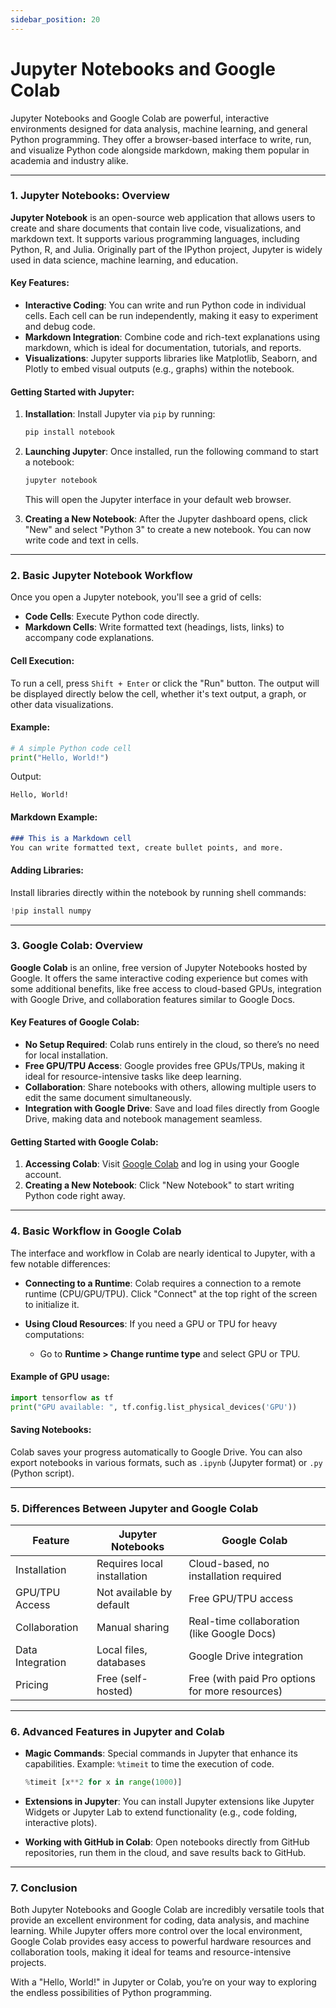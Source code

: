 ```yaml
---
sidebar_position: 20
---
```


# Jupyter Notebooks and Google Colab

Jupyter Notebooks and Google Colab are powerful, interactive environments designed for data analysis, machine learning, and general Python programming. They offer a browser-based interface to write, run, and visualize Python code alongside markdown, making them popular in academia and industry alike.

---

### 1. **Jupyter Notebooks: Overview**

**Jupyter Notebook** is an open-source web application that allows users to create and share documents that contain live code, visualizations, and markdown text. It supports various programming languages, including Python, R, and Julia. Originally part of the IPython project, Jupyter is widely used in data science, machine learning, and education.

#### Key Features:
- **Interactive Coding**: You can write and run Python code in individual cells. Each cell can be run independently, making it easy to experiment and debug code.
- **Markdown Integration**: Combine code and rich-text explanations using markdown, which is ideal for documentation, tutorials, and reports.
- **Visualizations**: Jupyter supports libraries like Matplotlib, Seaborn, and Plotly to embed visual outputs (e.g., graphs) within the notebook.

#### Getting Started with Jupyter:
1. **Installation**: Install Jupyter via `pip` by running:
   ```bash
   pip install notebook
   ```
2. **Launching Jupyter**: Once installed, run the following command to start a notebook:
   ```bash
   jupyter notebook
   ```
   This will open the Jupyter interface in your default web browser.

3. **Creating a New Notebook**: After the Jupyter dashboard opens, click "New" and select "Python 3" to create a new notebook. You can now write code and text in cells.

---

### 2. **Basic Jupyter Notebook Workflow**

Once you open a Jupyter notebook, you'll see a grid of cells:

- **Code Cells**: Execute Python code directly. 
- **Markdown Cells**: Write formatted text (headings, lists, links) to accompany code explanations.

#### Cell Execution:
To run a cell, press `Shift + Enter` or click the "Run" button. The output will be displayed directly below the cell, whether it's text output, a graph, or other data visualizations.

#### Example:
```python
# A simple Python code cell
print("Hello, World!")
```
Output:
```
Hello, World!
```

#### Markdown Example:
```markdown
### This is a Markdown cell
You can write formatted text, create bullet points, and more.
```

#### Adding Libraries:
Install libraries directly within the notebook by running shell commands:
```python
!pip install numpy
```

---

### 3. **Google Colab: Overview**

**Google Colab** is an online, free version of Jupyter Notebooks hosted by Google. It offers the same interactive coding experience but comes with some additional benefits, like free access to cloud-based GPUs, integration with Google Drive, and collaboration features similar to Google Docs.

#### Key Features of Google Colab:
- **No Setup Required**: Colab runs entirely in the cloud, so there’s no need for local installation.
- **Free GPU/TPU Access**: Google provides free GPUs/TPUs, making it ideal for resource-intensive tasks like deep learning.
- **Collaboration**: Share notebooks with others, allowing multiple users to edit the same document simultaneously.
- **Integration with Google Drive**: Save and load files directly from Google Drive, making data and notebook management seamless.

#### Getting Started with Google Colab:
1. **Accessing Colab**: Visit [Google Colab](https://colab.research.google.com/) and log in using your Google account.
2. **Creating a New Notebook**: Click "New Notebook" to start writing Python code right away.

---

### 4. **Basic Workflow in Google Colab**

The interface and workflow in Colab are nearly identical to Jupyter, with a few notable differences:

- **Connecting to a Runtime**: Colab requires a connection to a remote runtime (CPU/GPU/TPU). Click "Connect" at the top right of the screen to initialize it.
  
- **Using Cloud Resources**: If you need a GPU or TPU for heavy computations:
   - Go to **Runtime > Change runtime type** and select GPU or TPU.

#### Example of GPU usage:
```python
import tensorflow as tf
print("GPU available: ", tf.config.list_physical_devices('GPU'))
```

#### Saving Notebooks:
Colab saves your progress automatically to Google Drive. You can also export notebooks in various formats, such as `.ipynb` (Jupyter format) or `.py` (Python script).

---

### 5. **Differences Between Jupyter and Google Colab**

| Feature              | **Jupyter Notebooks**                | **Google Colab**                        |
|----------------------|--------------------------------------|-----------------------------------------|
| Installation         | Requires local installation          | Cloud-based, no installation required   |
| GPU/TPU Access       | Not available by default             | Free GPU/TPU access                     |
| Collaboration        | Manual sharing                       | Real-time collaboration (like Google Docs) |
| Data Integration     | Local files, databases               | Google Drive integration                |
| Pricing              | Free (self-hosted)                   | Free (with paid Pro options for more resources) |

---

### 6. **Advanced Features in Jupyter and Colab**

- **Magic Commands**: Special commands in Jupyter that enhance its capabilities.
   Example: `%timeit` to time the execution of code.
   ```python
   %timeit [x**2 for x in range(1000)]
   ```

- **Extensions in Jupyter**: You can install Jupyter extensions like Jupyter Widgets or Jupyter Lab to extend functionality (e.g., code folding, interactive plots).

- **Working with GitHub in Colab**: Open notebooks directly from GitHub repositories, run them in the cloud, and save results back to GitHub.

---

### 7. **Conclusion**

Both Jupyter Notebooks and Google Colab are incredibly versatile tools that provide an excellent environment for coding, data analysis, and machine learning. While Jupyter offers more control over the local environment, Google Colab provides easy access to powerful hardware resources and collaboration tools, making it ideal for teams and resource-intensive projects.

With a "Hello, World!" in Jupyter or Colab, you’re on your way to exploring the endless possibilities of Python programming.